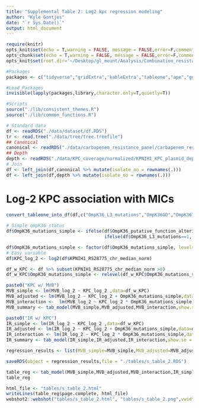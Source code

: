 ```yaml
---
title: "Supplemental Table 2: Log2 kpc regression modeling"
author: "Kyle Gontjes"
date: "`r Sys.Date()`"
output: html_document
---
```


```r
require(knitr)
opts_knit$set(echo = T,warning = FALSE, message = FALSE,error=F,comment=NA)
opts_chunk$set(echo = T,warning = FALSE, message = FALSE,error=F,comment=NA)
opts_knit$set(root.dir='~/Desktop/gl_mount/Analysis/Combination_resistance/pre-intro-blbli-resistance-ms/')
```

```r
#Packages
packages <- c("tidyverse","gridExtra",'kableExtra',"tableone","ape","ggtree",'sjPlot','webshot2')

#Load Packages
invisible(lapply(packages,library,character.only=T,quietly=T))

#Scripts
source("./lib/consistent_themes.R") 
source("./lib/common_functions.R")
```

```r
# Standard data
df <- readRDS("./data/dataset/df.RDS")
tr <- read.tree("./data/tree/tree.treefile") 
## Canonical
canonical <- readRDS("./data/carbapenem_resistance_panel/carbapenem_resistance_panel_matrix.RDS")
## Depth
depth <- readRDS("./data/KPC_coverage/normalized/KPNIH1_KPC_plasmid_depth_by_feature_median_chromosome_normalized.RDS")
# Join 
df <- left_join(df,canonical %>% mutate(isolate_no = rownames(.))) 
df <- left_join(df,depth %>% mutate(isolate_no = rownames(.)))
```

# Log-2 KPC association with MICs
 
```r
convert_tableone_into_df(df,c("OmpK36_L3_mutations","OmpK36GD","OmpK36TD"),strata="clade_I",outcome_names = c("Clade I","Clade II"),factorVars = c("OmpK36_L3_mutations","OmpK36GD","OmpK36TD"))
 
# Simple ompK36 status
df$OmpK36_mutations_simple <- ifelse(df$OmpK36_putative_function_altering==1 | df$OmpK36_truncation_kleborate==1 ,"Putative function-altering variant (PFAV)",
                                     ifelse(df$OmpK36_L3_mutations==1, "Loop 3 insertion","No loop 3 insertion or PFAV"))

df$OmpK36_mutations_simple <- factor(df$OmpK36_mutations_simple, levels=rev(c("No loop 3 insertion or PFAV","Loop 3 insertion","Putative function-altering variant (PFAV)")))
# Easy variable
df$KPC_log_2 <- log2(df$KPNIH1_RS28775_chr_median_norm)
```

```r
df_w_KPC <- df %>% subset(KPNIH1_RS28775_chr_median_norm >0)
df_w_KPC$OmpK36_mutations_simple <- relevel(df_w_KPC$OmpK36_mutations_simple,ref = "No loop 3 insertion or PFAV") 

paste0("KPC w/ MVB")
MVB_simple <- lm(MVB_log_2 ~ KPC_log_2 ,data=df_w_KPC)   
MVB_adjusted <- lm(MVB_log_2 ~ KPC_log_2 + OmpK36_mutations_simple,data=df_w_KPC) 
MVB_interaction <-  lm(MVB_log_2 ~ KPC_log_2 * OmpK36_mutations_simple,data=df_w_KPC) 
MVB_summary <- tab_model(MVB_simple,MVB_adjusted,MVB_interaction,show.se = T,show.aic = T)

paste0("IR w/ KPC")
IR_simple <- lm(IR_log_2 ~ KPC_log_2 ,data=df_w_KPC)  
IR_adjusted <- lm(IR_log_2 ~ KPC_log_2 + OmpK36_mutations_simple,data=df_w_KPC)  
IR_interaction <- lm(IR_log_2 ~ KPC_log_2 * OmpK36_mutations_simple,data=df_w_KPC)   
IR_summary <- tab_model(IR_simple,IR_adjusted,IR_interaction,show.se = T,show.aic = T)

regression_results <- list(MVB_simple=MVB_simple,MVB_adjusted=MVB_adjusted,MVB_interaction=MVB_interaction,IR_simple=IR_simple,IR_adjusted=IR_adjusted,IR_interaction=IR_interaction)

saveRDS(object = regression_results,file = "./tables/s_table_2.RDS")

table_reg <- tab_model(MVB_simple,MVB_adjusted,MVB_interaction,IR_simple,IR_adjusted,IR_interaction,show.se = T,show.aic = T,file = NULL)  
table_reg

html_file <- "tables/s_table_2.html"
writeLines(table_reg$page.complete, html_file)
webshot2::webshot("tables/s_table_2.html", "tables/s_table_2.png",vwidth = 1800)
```